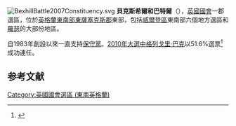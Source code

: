 [[File:BexhillBattle2007Constituency.svg|right]]
'''貝克斯希爾和巴特爾'''（{{lang-en|Bexhill and Battle}}），[[英國|英國]][[英國國會|國會]]一郡選區，位於[[英格蘭|英格蘭]][[東南英格蘭|東南部]][[東薩塞克斯郡|東薩塞克斯郡]]東部，包括[[威爾登區|威爾登區]]東南部六個地方選區和[[羅瑟|羅瑟]]的大部份地區。

自1983年創設以來一直支持[[保守黨_(英國)|保守黨]]。[[2010年英國大選|2010年大選中]][[格列戈里·巴克|格列戈里·巴克]]以51.6%選票<ref name="">{{cite news
|publisher=[[英國廣播公司|英國廣播公司]]
|date=2010年5月7日
|title=Election 2010/Constituency/Bexhill & Battle
|url=http://news.bbc.co.uk/1/shared/election2010/results/constituency/a28.stm
|accessdate=2010年10月16日
|archive-date=2017年9月4日
|archive-url=https://web.archive.org/web/20170904215136/http://news.bbc.co.uk/1/shared/election2010/results/constituency/a28.stm
|dead-url=no
}}</ref>成功連任。

==参考文献==
<div class="references-small">
<references></references>
</div>
{{英國國會選區 (東南英格蘭)}}
{{DEFAULTSORT:Bexhill and Battle}}
[[Category:英國國會選區_(東南英格蘭)|Category:英國國會選區 (東南英格蘭)]]